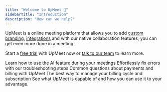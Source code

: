 ```yaml
---
title: "Welcome to UpMeet 👋"
sidebarTitle: "Introduction"
description: "How can we help?"
---
```

UpMeet is a online meeting platform that allows you to add [custom branding](/), [integrations](/) and with our native collaboration features, you can get even more done in a meeting.

Start a [free trial](https://upmeet.me/##pricing) with UpMeet now or [talk to our team](mailto:team@upmeet.me) to learn more.

<CardGroup cols={2}>
  <Card title="Using AI in UpMeet" href="/ai" icon="microchip-ai">
    Learn how to use the AI feature during your meetings
  </Card>
  <Card title="Diagnose an Error" href="/call-error-messages" icon="circle-exclamation">
    Effortlessly fix errors with our troubleshooting steps
  </Card>
  <Card title="Payment Information" href="/payments" icon="credit-card">
    Common questions about payments and billing with UpMeet
  </Card>
  <Card title="Manage Billing" href="https://billing.stripe.com/login/cN23g19ZJ7SCd4Q7ss" icon="receipt">
    The best way to manage your billing cycle and subscription
  </Card>
</CardGroup>
<Card title="Learn about features in the meeting platform" href="meeting-interface" icon="lightbulb">
  See what UpMeet is capable of and how you can use it to your advantage.
</Card>
